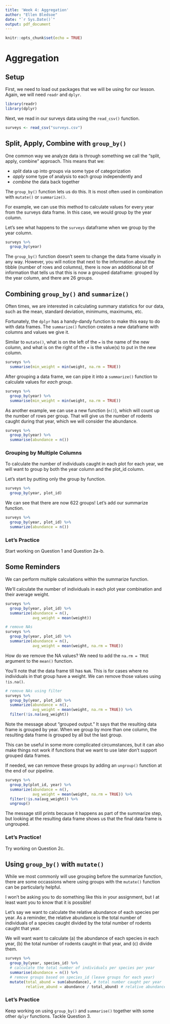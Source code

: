 ```yaml
---
title: 'Week 4: Aggregation'
author: "Ellen Bledsoe"
date: "`r Sys.Date()`"
output: pdf_document
---
```


```r
knitr::opts_chunk$set(echo = TRUE)
```

# Aggregation

## Setup

First, we need to load out packages that we will be using for our lesson. Again, we will need `readr` and `dplyr`.

```r
library(readr)
library(dplyr)
```

Next, we read in our surveys data using the `read_csv()` function.

```r
surveys <- read_csv("surveys.csv")
```

## Split, Apply, Combine with `group_by()`

One common way we analyze data is through something we call the "split, apply, combine" approach. This means that we:

-   *split* data up into groups via some type of categorization
-   *apply* some type of analysis to each group independently and
-   *combine* the data back together

The `group_by()` function lets us do this. It is most often used in combination with `mutate()` or `summarize()`.

For example, we can use this method to calculate values for every year from the surveys data frame. In this case, we would group by the year column.

Let's see what happens to the `surveys` dataframe when we group by the year column.

```r
surveys %>% 
  group_by(year)
```

The `group_by()` function doesn't seem to change the data frame visually in any way. However, you will notice that next to the information about the tibble (number of rows and columns), there is now an addditional bit of information that tells us that this is now a grouped dataframe: grouped by the year column, and there are 26 groups.

## Combining `group_by()` and `summarize()`

Often times, we are interested in calculating summary statistics for our data, such as the mean, standard deviation, minimums, maximums, etc.

Fortunately, the `dplyr` has a handy-dandy function to make this easy to do with data frames. The `summarize()` function creates a new dataframe with columns and values we give it.

Similar to `mutate()`, what is on the left of the `=` is the name of the new column, and what is on the right of the `=` is the value(s) to put in the new column.

```r
surveys %>% 
  summarise(min_weight = min(weight, na.rm = TRUE))
```

After grouping a data frame, we can pipe it into a `summarize()` function to calculate values for *each group*.

```r
surveys %>% 
  group_by(year) %>% 
  summarise(min_weight = min(weight, na.rm = TRUE))
```

As another example, we can use a new function (`n()`), which will count up the number of rows per group. That will give us the number of rodents caught during that year, which we will consider the abundance.

```r
surveys %>% 
  group_by(year) %>% 
  summarise(abundance = n())
```

### Grouping by Multiple Columns

To calculate the number of individuals caught in each plot for each year, we will want to group by both the year column and the plot_id column.

Let's start by putting only the group by function.

```r
surveys %>% 
  group_by(year, plot_id)
```

We can see that there are now 622 groups! Let's add our summarize function.

```r
surveys %>% 
  group_by(year, plot_id) %>% 
  summarize(abundance = n())
```

### Let's Practice

Start working on Question 1 and Question 2a-b.

## Some Reminders

We can perform multiple calculations within the summarize function.

We’ll calculate the number of individuals in each plot year combination and their average weight.

```r
surveys %>% 
  group_by(year, plot_id) %>% 
  summarize(abundance = n(), 
            avg_weight = mean(weight))

# remove NAs
surveys %>% 
  group_by(year, plot_id) %>% 
  summarize(abundance = n(), 
            avg_weight = mean(weight, na.rm = TRUE))
```

How do we remove the NA values? We need to add the `na.rm = TRUE` argument to the `mean()` function.

You'll note that the data frame till has `NaN`. This is for cases where no individuals in that group have a weight. We can remove those values using `!is.na()`.

```r
# remove NAs using filter
surveys %>% 
  group_by(year, plot_id) %>% 
  summarize(abundance = n(), 
            avg_weight = mean(weight, na.rm = TRUE)) %>% 
  filter(!is.na(avg_weight))
```

Note the message about “grouped output.” It says that the resulting data frame is grouped by year. When we group by more than one column, the resulting data frame is grouped by all but the last group.

This can be useful in some more complicated circumstances, but it can also make things not work if functions that we want to use later don’t support grouped data frames.

If needed, we can remove these groups by adding an `ungroup()` function at the end of our pipeline.

```r
surveys %>% 
  group_by(plot_id, year) %>% 
  summarize(abundance = n(),
            avg_weight = mean(weight, na.rm = TRUE)) %>% 
  filter(!is.na(avg_weight)) %>% 
  ungroup()
```

The message still prints because it happens as part of the summarize step, but looking at the resulting data frame shows us that the final data frame is ungrouped.

### Let's Practice!

Try working on Question 2c.

## Using `group_by()` with `mutate()`

While we most commonly will use grouping before the summarize function, there are some occassions where using groups with the `mutate()` function can be particularly helpful.

I won't be asking you to do something like this in your assignment, but I at least want you to know that it is possible!

Let's say we want to calculate the relative abundance of each species per year. As a reminder, the relative abundance is the total number of individuals of a species caught divided by the total number of rodents caught that year.

We will want want to calculate (a) the abundance of each species in each year, (b) the total number of rodents caught in that year, and (c) divide them.

```r
surveys %>% 
  group_by(year, species_id) %>% 
  # calculate the total number of individuals per species per year
  summarise(abundance = n()) %>% 
  # remove groups based on species_id (leave groups for each year)
  mutate(total_abund = sum(abundance), # total number caught per year
         relative_abund = abundance / total_abund) # relative abundance
```

### Let's Practice

Keep working on using `group_by()` and `summarise()` together with some other `dplyr` functions. Tackle Question 3.
